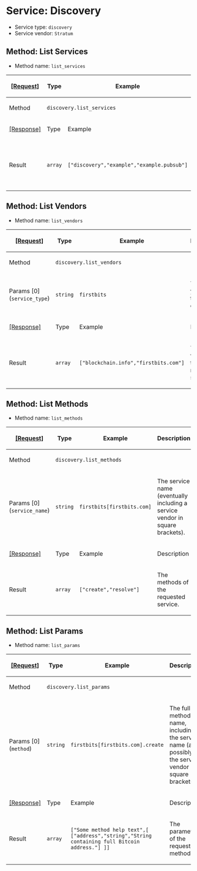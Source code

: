 =Service: Discovery=

* Service type: <code>discovery</code>
* Service vendor: <code>Stratum</code>

==Method: List Services==

* Method name: <code>list_services</code>

{|
! <ins>[Request]</ins>
! Type
! Example
! Description
|-
! Method
| colspan="3" | <code>discovery.list_services</code>
|-
! <ins>[Response]</ins>
! Type
! Example
! Description
|-
! Result
| <code>array</code>
| <code>["discovery","example","example.pubsub"]</code>
| The services that are implemented by the server.
|}

==Method: List Vendors==

* Method name: <code>list_vendors</code>

{|
! <ins>[Request]</ins>
! Type
! Example
! Description
|-
! Method
| colspan="3" | <code>discovery.list_vendors</code>
|-
! Params [0] (<code>service_type</code>)
| <code>string</code>
| <code>firstbits</code>
| The service you want all the vendors of.
|-
! <ins>[Response]</ins>
! Type
! Example
! Description
|-
! Result
| <code>array</code>
| <code>["blockchain.info","firstbits.com"]</code>
| The vendors of the requested service.
|}

==Method: List Methods==

* Method name: <code>list_methods</code>

{|
! <ins>[Request]</ins>
! Type
! Example
! Description
|-
! Method
| colspan="3" | <code>discovery.list_methods</code>
|-
! Params [0] (<code>service_name</code>)
| <code>string</code>
| <code>firstbits[firstbits.com]</code>
| The service name (eventually including a service vendor in square brackets).
|-
! <ins>[Response]</ins>
! Type
! Example
! Description
|-
! Result
| <code>array</code>
| <code>["create","resolve"]</code>
| The methods of the requested service.
|}

==Method: List Params==

* Method name: <code>list_params</code>

{|
! <ins>[Request]</ins>
! Type
! Example
! Description
|-
! Method
| colspan="3" | <code>discovery.list_params</code>
|-
! Params [0] (<code>method</code>)
| <code>string</code>
| <code>firstbits[firstbits.com].create</code>
| The full method name, including the service name (and possibly the service vendor in square brackets).
|-
! <ins>[Response]</ins>
! Type
! Example
! Description
|-
! Result
| <code>array</code>
| <code>["Some method help text",[ ["address","string","String containing full Bitcoin address."] ]]</code>
| The parameters of the requested method.
|}